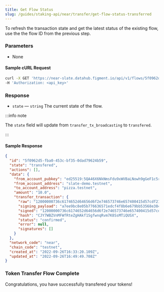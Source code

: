```yaml
---
title: Get Flow Status
slug: /guides/staking-api/near/transfer/get-flow-status-transferred
---
```


To refresh the transaction state and get the latest status of the existing flow, use the the flow ID from the previous step.

### Parameters

- None

#### Sample cURL Request

```bash
curl -X GET 'https://near-slate.datahub.figment.io/api/v1/flows/5f0962d5-fba0-453c-bf35-0dad79624b59' \
-H 'Authorization: <api_key>'
```

### Response

- `state` &mdash; `string` The current state of the flow.

:::info note

The `state` field will update from `transfer_tx_broadcasting` to `transfered`.

:::

#### Sample Response

```json {3}
{
  "id": "5f0962d5-fba0-453c-bf35-0dad79624b59",
  "state": "transfered",
  "actions": [],
  "data": {
    "from_account_pubkey": "ed25519:5QA46X6NkNmsFdu9xWVBaLNowh9gGeF1c5r9u6NcxaLY",
    "from_account_address": "slate-demo.testnet",
    "to_account_address": "pizza.testnet",
    "amount": "10.0",
    "transfer_transaction": {
      "raw": "12000000736c6174652d64656d6f2e746573746e657400415d57cdf21d28e35e0cfa864e895c18b4bc6a711642d38eb6762af81ec1cf3906cc1038fc5700000d00000070697a7a612e746573746e657490121aa419ea5a902edec74ac78626fd251b8466f4c637f3ded5f0898014448001000000030000004a480114169545080000000000",
      "signing_payload": "a7ee9bc8e05b776636571edcf4f8b6e679bb53568e384f905f3e4f682eaebcfc",
      "signed": "12000000736c6174652d64656d6f2e746573746e657400415d57cdf21d28e35e0cfa864e895c18b4bc6a711642d38eb6762af81ec1cf3906cc1038fc5700000d00000070697a7a612e746573746e657490121aa419ea5a902edec74ac78626fd251b8466f4c637f3ded5f0898014448001000000030000004a48011416954508000000000000e7a0bf4947796c6c2962084dccd3c97fa1b78de1fab4765ab3d2cadf3e6c90b6290d5aae0a79b7c0a5bc31120210591135a7604fcc12ecc4b3b34d7513e73a0b",
      "hash": "CJY7WBZVnMFWfRteZgHAkf1SgfwnqRvm7K8SsMTiQUSX",
      "status": "confirmed",
      "error": null,
      "signatures": []
    }
  },
  "network_code": "near",
  "chain_code": "testnet",
  "created_at": "2022-09-26T16:33:20.109Z",
  "updated_at": "2022-09-26T16:49:49.708Z"
}
```

### Token Transfer Flow Complete

Congratulations, you have successfully transfered your tokens!
